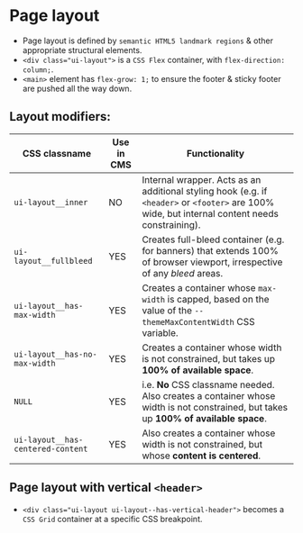 
# Page layout
- Page layout is defined by `semantic HTML5 landmark regions` & other appropriate structural elements.
- `<div class="ui-layout">` is a `CSS Flex` container, with `flex-direction: column;`.
- `<main>` element has `flex-grow: 1;` to ensure the footer & sticky footer are pushed all the way down.

## Layout modifiers:

CSS classname | Use in CMS | Functionality
--- | --- | ---
`ui-layout__inner` | NO | Internal wrapper. Acts as an additional styling hook (e.g. if `<header>` or `<footer>` are 100% wide, but internal content needs constraining).
`ui-layout__fullbleed` | YES | Creates full-bleed container (e.g. for banners) that extends 100% of browser viewport, irrespective of any *bleed* areas.
`ui-layout__has-max-width` | YES | Creates a container whose `max-width` is capped, based on the value of the `--themeMaxContentWidth` CSS variable.
`ui-layout__has-no-max-width` | YES | Creates a container whose width is not constrained, but takes up **100% of available space**.
`NULL` | YES | i.e. **No** CSS classname needed. Also creates a container whose width is not constrained, but takes up **100% of available space**.
`ui-layout__has-centered-content` | YES | Also creates a container whose width is not constrained, but whose **content is centered**.

<Preview>
    <Story id="ui-components-layouts-page-layout--page-layout" />
</Preview>

## Page layout with vertical `<header>`
- `<div class="ui-layout ui-layout--has-vertical-header">` becomes a `CSS Grid` container at a specific CSS breakpoint.

<Preview>
    <Story id="ui-components-layouts-page-layout--page-layout-vertical-header" />
</Preview>

